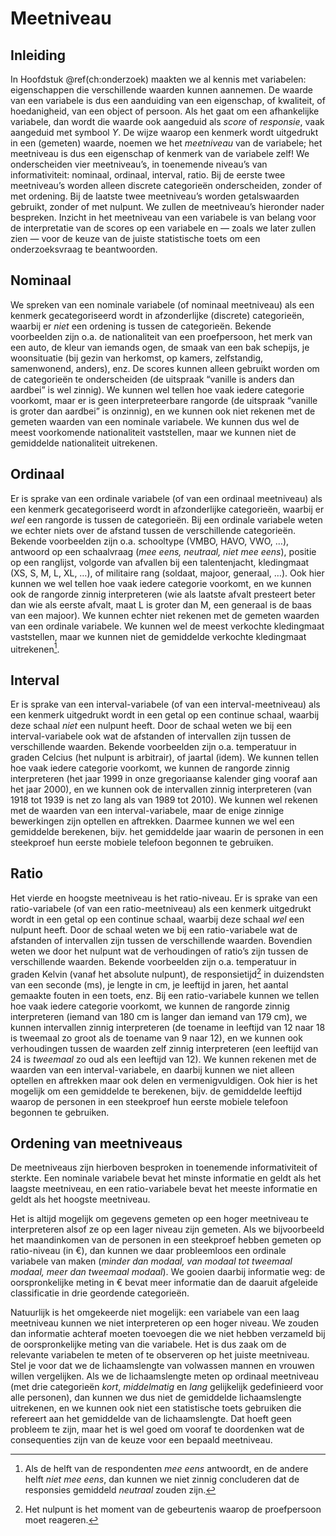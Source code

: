 # Meetniveau {#ch:Meetniveau}

## Inleiding

In Hoofdstuk \@ref(ch:onderzoek) maakten we al kennis met variabelen:
eigenschappen die verschillende waarden kunnen aannemen. De waarde van
een variabele is dus een aanduiding van een eigenschap, of kwaliteit, of
hoedanigheid, van een object of persoon. Als het gaat om een
afhankelijke variabele, dan wordt die waarde ook aangeduid als *score*
of *responsie*, vaak aangeduid met symbool $Y$. De wijze waarop een
kenmerk wordt uitgedrukt in een (gemeten) waarde, noemen we het
*meetniveau* van de variabele; het meetniveau is dus een eigenschap of
kenmerk van de variabele zelf! We onderscheiden vier meetniveau's, in
toenemende niveau's van informativiteit: nominaal, ordinaal, interval,
ratio. Bij de eerste twee meetniveau's worden alleen discrete
categorieën onderscheiden, zonder of met ordening. Bij de laatste twee
meetniveau's worden getalswaarden gebruikt, zonder of met nulpunt. We
zullen de meetniveau's hieronder nader bespreken. Inzicht in het
meetniveau van een variabele is van belang voor de interpretatie van de
scores op een variabele en --- zoals we later zullen zien --- voor de
keuze van de juiste statistische toets om een onderzoeksvraag te
beantwoorden.

## Nominaal {#sec:nominaal}

We spreken van een nominale variabele (of nominaal meetniveau) als een
kenmerk gecategoriseerd wordt in afzonderlijke (discrete) categorieën,
waarbij er *niet* een ordening is tussen de categorieën. Bekende
voorbeelden zijn o.a. de nationaliteit van een proefpersoon, het merk
van een auto, de kleur van iemands ogen, de smaak van een bak schepijs,
je woonsituatie (bij gezin van herkomst, op kamers, zelfstandig,
samenwonend, anders), enz. De scores kunnen alleen gebruikt worden om de
categorieën te onderscheiden (de uitspraak "vanille is anders dan
aardbei" is wel zinnig). We kunnen wel tellen hoe vaak iedere categorie
voorkomt, maar er is geen interpreteerbare rangorde (de uitspraak "vanille
is groter dan aardbei" is onzinnig), en we kunnen ook niet rekenen met
de gemeten waarden van een nominale variabele. We kunnen dus wel de
meest voorkomende nationaliteit vaststellen, maar we kunnen niet de
gemiddelde nationaliteit uitrekenen.

## Ordinaal {#sec:ordinaal}

Er is sprake van een ordinale variabele (of van een ordinaal meetniveau)
als een kenmerk gecategoriseerd wordt in afzonderlijke categorieën,
waarbij er *wel* een rangorde is tussen de categorieën. Bij een ordinale
variabele weten we echter niets over de afstand tussen de verschillende
categorieën. Bekende voorbeelden zijn o.a. schooltype (VMBO, HAVO, VWO,
...), antwoord op een schaalvraag (*mee eens, neutraal, niet mee eens*),
positie op een ranglijst, volgorde van afvallen bij een talentenjacht,
kledingmaat (XS, S, M, L, XL, ...), of militaire rang (soldaat, majoor,
generaal, ...). Ook hier kunnen we wel tellen hoe vaak iedere categorie
voorkomt, en we kunnen ook de rangorde zinnig interpreteren (wie als
laatste afvalt presteert beter dan wie als eerste afvalt, maat L is
groter dan M, een generaal is de baas van een majoor). We kunnen echter
niet rekenen met de gemeten waarden van een ordinale variabele. We
kunnen wel de meest verkochte kledingmaat vaststellen, maar we kunnen
niet de gemiddelde verkochte kledingmaat uitrekenen[^fn04-1].

## Interval {#sec:interval}

Er is sprake van een interval-variabele (of van een interval-meetniveau)
als een kenmerk uitgedrukt wordt in een getal op een continue schaal,
waarbij deze schaal *niet* een nulpunt heeft. Door de schaal weten we
bij een interval-variabele ook wat de afstanden of intervallen zijn
tussen de verschillende waarden. Bekende voorbeelden zijn o.a.
temperatuur in graden Celcius (het nulpunt is arbitrair), of jaartal
(idem). We kunnen tellen hoe vaak iedere categorie voorkomt, we kunnen
de rangorde zinnig interpreteren (het jaar 1999 in onze gregoriaanse
kalender ging vooraf aan het jaar 2000), en we kunnen ook de intervallen
zinnig interpreteren (van 1918 tot 1939 is net zo lang als van 1989 tot
2010). We kunnen wel rekenen met de waarden van een interval-variabele,
maar de enige zinnige bewerkingen zijn optellen en aftrekken. Daarmee
kunnen we wel een gemiddelde berekenen, bijv. het gemiddelde jaar waarin de
personen in een steekproef hun eerste mobiele telefoon begonnen te gebruiken.

## Ratio {#sec:ratio}

Het vierde en hoogste meetniveau is het ratio-niveau. Er is sprake van
een ratio-variabele (of van een ratio-meetniveau) als een kenmerk
uitgedrukt wordt in een getal op een continue schaal, waarbij deze
schaal *wel* een nulpunt heeft. Door de schaal weten we bij een
ratio-variabele wat de afstanden of intervallen zijn tussen de
verschillende waarden. Bovendien weten we door het nulpunt wat de
verhoudingen of ratio's zijn tussen de verschillende waarden. Bekende
voorbeelden zijn o.a. temperatuur in graden Kelvin (vanaf het absolute
nulpunt), de responsietijd[^fn04-2] in duizendsten van een seconde (ms), je
lengte in cm, je leeftijd in jaren, het aantal gemaakte fouten in een
toets, enz. Bij een ratio-variabele kunnen we tellen hoe vaak iedere
categorie voorkomt, we kunnen de rangorde zinnig interpreteren (iemand
van 180 cm is langer dan iemand van 179 cm), we kunnen intervallen
zinnig interpreteren (de toename in leeftijd van 12 naar 18 is tweemaal
zo groot als de toename van 9 naar 12), en we kunnen ook verhoudingen
tussen de waarden zelf zinnig interpreteren (een leeftijd van 24 is
*tweemaal* zo oud als een leeftijd van 12). We kunnen rekenen met de
waarden van een interval-variabele, en daarbij kunnen we niet alleen
optellen en aftrekken maar ook delen en vermenigvuldigen. Ook hier is
het mogelijk om een gemiddelde te berekenen, bijv. de gemiddelde leeftijd
waarop de personen in een steekproef hun eerste mobiele telefoon begonnen te gebruiken.

## Ordening van meetniveaus {#sec:ordeningvanmeetniveaus}

De meetniveaus zijn hierboven besproken in toenemende informativiteit of
sterkte. Een nominale variabele bevat het minste informatie en geldt als
het laagste meetniveau, en een ratio-variabele bevat het meeste
informatie en geldt als het hoogste meetniveau.

Het is altijd mogelijk om gegevens gemeten op een hoger meetniveau te
interpreteren alsof ze op een lager niveau zijn gemeten. Als we
bijvoorbeeld het maandinkomen van de personen in een steekproef hebben
gemeten op ratio-niveau (in €), dan kunnen we daar probleemloos een
ordinale variabele van maken (*minder dan modaal, van modaal tot
tweemaal modaal, meer dan tweemaal modaal*). We gooien daarbij
informatie weg: de oorspronkelijke meting in € bevat meer informatie dan
de daaruit afgeleide classificatie in drie geordende categorieën.

Natuurlijk is het omgekeerde niet mogelijk: een variabele van een laag
meetniveau kunnen we niet interpreteren op een hoger niveau. We zouden
dan informatie achteraf moeten toevoegen die we niet hebben verzameld
bij de oorspronkelijke meting van die variabele. Het is dus zaak om de
relevante variabelen te meten of te observeren op het juiste meetniveau. 
Stel je
voor dat we de lichaamslengte van volwassen mannen en vrouwen willen
vergelijken. Als we de lichaamslengte meten op ordinaal meetniveau (met
drie categorieën *kort*, *middelmatig* en *lang* gelijkelijk
gedefinieerd voor alle personen), dan kunnen we dus niet de gemiddelde
lichaamslengte uitrekenen, en we kunnen ook niet een statistische toets
gebruiken die refereert aan het gemiddelde van de lichaamslengte. Dat
hoeft geen probleem te zijn, maar het is wel goed om vooraf te
doordenken wat de consequenties zijn van de keuze voor een bepaald
meetniveau.

[^fn04-1]: Als de helft van de respondenten *mee eens* antwoordt, en de andere helft *niet mee eens*, dan kunnen we niet zinnig concluderen dat de responsies gemiddeld *neutraal* zouden zijn.

[^fn04-2]: Het nulpunt is het moment van de gebeurtenis waarop de proefpersoon moet reageren.

